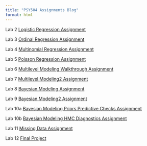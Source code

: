 ```yaml
---
title: "PSY504 Assignments Blog"
format: html
---
```


Lab 2 [Logistic Regression Assignment](assignments/logistic_regression.html)

Lab 3 [Ordinal Regression Assignment](assignments/ordinal_regression.html)

Lab 4 [Multinomial Regression Assignment](assignments/multinomial_regression.html)

Lab 5 [Poisson Regression Assignment](assignments/poisson_regression.html)

Lab 6 [Multilevel Modeling Walkthrough Assignment](assignments/multilevel-modeling-walkthrough/multilevel_modeling_walkthrough.html)

Lab 7 [Multilevel Modeling2 Assignment](assignments/multilevel_modeling2.html)

Lab 8 [Bayesian Modeling Assignment](assignments/bayesian_modeling.html)

Lab 9 [Bayesian Modeling2 Assignment](assignments/bayesian_modeling_part2.html)

Lab 10a [Bayesian Modeling Priors Predictive Checks Assignment](assignments/bayes_priors_predictive_checks.html)

Lab 10b [Bayesian Modeling HMC Diagnostics Assignment](assignments/bayes_HMC_diagnostics.html)

Lab 11 [Missing Data Assignment](assignments/missing_data.html)

Lab 12 [Final Project](assignments/final_project.html)




